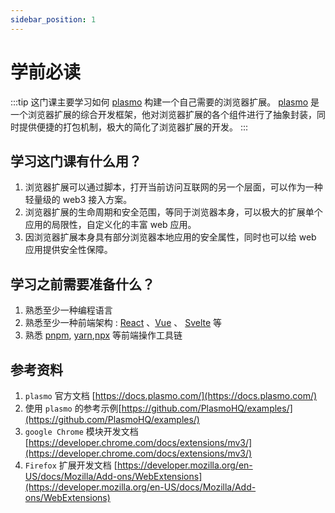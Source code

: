```yaml
---
sidebar_position: 1
---
```


# 学前必读

:::tip
这门课主要学习如何 [plasmo](https://www.plasmo.com/) 构建一个自己需要的浏览器扩展。
[plasmo](https://www.plasmo.com/) 是一个浏览器扩展的综合开发框架，他对浏览器扩展的各个组件进行了抽象封装，同时提供便捷的打包机制，极大的简化了浏览器扩展的开发。
:::

## 学习这门课有什么用？

1. 浏览器扩展可以通过脚本，打开当前访问互联网的另一个层面，可以作为一种轻量级的 web3 接入方案。
2. 浏览器扩展的生命周期和安全范围，等同于浏览器本身，可以极大的扩展单个应用的局限性，自定义化的丰富 web 应用。
3. 因浏览器扩展本身具有部分浏览器本地应用的安全属性，同时也可以给 web 应用提供安全性保障。

## 学习之前需要准备什么？

1. 熟悉至少一种编程语言
2. 熟悉至少一种前端架构 : [React](https://react.dev/) 、[Vue](https://vuejs.org/guide/introduction.html) 、 [Svelte](https://svelte.dev/) 等
3. 熟悉 [pnpm](https://pnpm.io/), [yarn](https://yarnpkg.com/cli),[npx](https://www.npmjs.com/package/npx) 等前端操作工具链

## 参考资料

1. `plasmo` 官方文档 [https://docs.plasmo.com/](https://docs.plasmo.com/)
2. 使用 `plasmo` 的参考示例[https://github.com/PlasmoHQ/examples/](https://github.com/PlasmoHQ/examples/)
3. `google Chrome` 模块开发文档 [https://developer.chrome.com/docs/extensions/mv3/](https://developer.chrome.com/docs/extensions/mv3/)
4. `Firefox` 扩展开发文档 [https://developer.mozilla.org/en-US/docs/Mozilla/Add-ons/WebExtensions](https://developer.mozilla.org/en-US/docs/Mozilla/Add-ons/WebExtensions)

<div id="super-web3-comment"></div>
